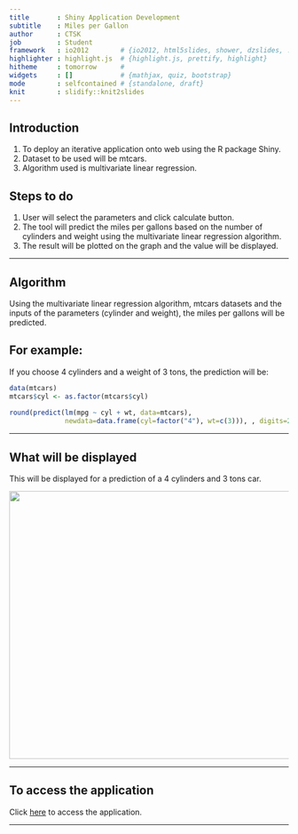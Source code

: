 ```yaml
---
title       : Shiny Application Development
subtitle    : Miles per Gallon 
author      : CTSK
job         : Student
framework   : io2012        # {io2012, html5slides, shower, dzslides, ...}
highlighter : highlight.js  # {highlight.js, prettify, highlight}
hitheme     : tomorrow      # 
widgets     : []            # {mathjax, quiz, bootstrap}
mode        : selfcontained # {standalone, draft}
knit        : slidify::knit2slides
---
```


## Introduction

1. To deploy an iterative application onto web using the R package Shiny.
2. Dataset to be used will be mtcars.
3. Algorithm used is multivariate linear regression.

Steps to do
-----------
1. User will select the parameters and click calculate button. 
2. The tool will predict the miles per gallons based on the number of cylinders and weight using the multivariate linear regression algorithm.
3. The result will be plotted on the graph and the value will be displayed.

---

## Algorithm

Using the multivariate linear regression algorithm, mtcars datasets and the inputs of the parameters (cylinder and weight), the miles per gallons will be predicted.

For example:
------------
If you choose 4 cylinders and a weight of 3 tons, the prediction will be:

```r

data(mtcars)
mtcars$cyl <- as.factor(mtcars$cyl)
 
round(predict(lm(mpg ~ cyl + wt, data=mtcars), 
              newdata=data.frame(cyl=factor("4"), wt=c(3))), , digits=2)


```

---

## What will be displayed

This will be displayed for a prediction of a 4 cylinders and 3 tons car.

<img src="assets/img/result.png" height="482" width="950">

---

## To access the application

Click  <a href="https://ctsk.shinyapps.io/develop_data_prod/">here</a> to access the application.

---